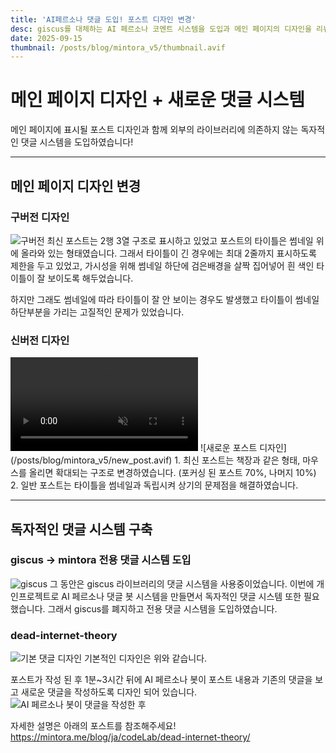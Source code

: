 ```yaml
---
title: 'AI페르소나 댓글 도입! 포스트 디자인 변경'
desc: giscus를 대체하는 AI 페르소나 코멘트 시스템을 도입과 메인 페이지의 디자인을 리뉴얼했습니다.
date: 2025-09-15
thumbnail: /posts/blog/mintora_v5/thumbnail.avif
---
```


<h1>메인 페이지 디자인 + 새로운 댓글 시스템</h1>

메인 페이지에 표시될 포스트 디자인과 함께 외부의 라이브러리에 의존하지 않는 독자적인 댓글 시스템을 도입하였습니다!

---

## 메인 페이지 디자인 변경

### 구버전 디자인
![구버전](/posts/blog/mintora_v2/thum_ko.avif)
최신 포스트는 2행 3열 구조로 표시하고 있었고 포스트의 타이틀은 썸네일 위에 올라와 있는 형태였습니다.
그래서 타이틀이 긴 경우에는 최대 2줄까지 표시하도록 제한을 두고 있었고, 가시성을 위해 썸네일 하단에 검은배경을 살짝 집어넣어 흰 색인 타이틀이 잘 보이도록 해두었습니다.

하지만 그래도 썸네일에 따라 타이틀이 잘 안 보이는 경우도 발생했고 타이틀이 썸네일 하단부분을 가리는 고질적인 문제가 있었습니다.

### 신버전 디자인
<video loop autoPlay muted playsInline controls>
  <source src="/posts/blog/mintora_v5/output.webm" type="video/webm" />
</video>
![새로운 포스트 디자인](/posts/blog/mintora_v5/new_post.avif)
1. 최신 포스트는 책장과 같은 형태, 마우스를 올리면 확대되는 구조로 변경하였습니다. (포커싱 된 포스트 70%, 나머지 10%)
2. 일반 포스트는 타이틀을 썸네일과 독립시켜 상기의 문제점을 해결하였습니다.

---

## 독자적인 댓글 시스템 구축

### giscus -> mintora 전용 댓글 시스템 도입
![giscus](/posts/blog/mintora_v5/giscus.avif)
그 동안은 giscus 라이브러리의 댓글 시스템을 사용중이었습니다.
이번에 개인프로젝트로 AI 페르소나 댓글 봇 시스템을 만들면서 독자적인 댓글 시스템 또한 필요했습니다.
그래서 giscus를 폐지하고 전용 댓글 시스템을 도입하였습니다.

### dead-internet-theory
![기본 댓글 디자인](/posts/blog/mintora_v5/new_comment_ko.avif)
기본적인 디자인은 위와 같습니다.

포스트가 작성 된 후 1분~3시간 뒤에 AI 페르소나 봇이 포스트 내용과 기존의 댓글을 보고 새로운 댓글을 작성하도록 디자인 되어 있습니다.
![AI 페르소나 봇이 댓글을 작성한 후](/posts/blog/mintora_v5/dead_ko.avif)

자세한 설명은 아래의 포스트를 참조해주세요!
https://mintora.me/blog/ja/codeLab/dead-internet-theory/